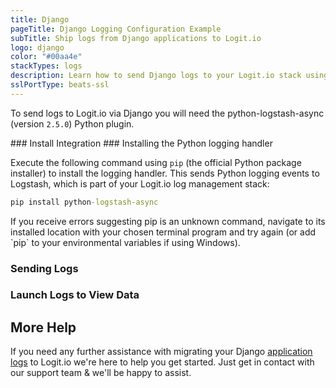 ```yaml
---
title: Django
pageTitle: Django Logging Configuration Example
subTitle: Ship logs from Django applications to Logit.io
logo: django
color: "#00aa4e"
stackTypes: logs
description: Learn how to send Django logs to your Logit.io stack using our configuration examples
sslPortType: beats-ssl
---
```



To send logs to Logit.io via Django you will need the python-logstash-async (version `2.5.0`) Python plugin.

<Steps>
  ### Install Integration
  <InstallIntegration/>
  ### Installing the Python logging handler

  Execute the following command using `pip` (the official Python package installer) to install the logging handler. This sends Python logging 
  events to Logstash, which is part of your Logit.io log management stack:

  ```cmd copy
  pip install python-logstash-async
  ```

  <Callout type="info">
    If you receive errors suggesting pip is an unknown command, 
    navigate to its installed location with your chosen terminal program and try again 
    (or add `pip` to your environmental variables if using Windows). 
  </Callout>

  ### Sending Logs

  <ConfigurePythonLogstash />

  ### Launch Logs to View Data

  <LaunchVisualizer type="logs" />

</Steps>

## More Help

If you need any further assistance with migrating your Django 
[application logs](https://logit.io/platform/logging/logging-as-a-service/application-logging/) to Logit.io 
we're here to help you get started. Just get in contact with our support team <IntercomButton text="via live chat" /> & we'll be happy to assist.
